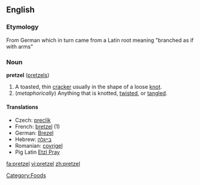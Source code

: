 ==English==

===Etymology===
From German which in turn came from a Latin root meaning "branched as if with arms"

===Noun===
'''pretzel''' ([[pretzels]])
{{wikipedia}}

# A toasted, thin [[cracker]] usually in the shape of a loose [[knot]].
# (''metaphorically'') Anything that is knotted, [[twist]]ed, or [[tangle]]d.

====Translations====
*Czech: [[preclík]] {{m}}
*French: [[bretzel]] {{m}} (1)
*German: [[Brezel]] {{f}}
*Hebrew: [[בייגלה]]
*Romanian: [[covrigel]] {{m}}
*Pig Latin [[Etzl Pray]]
[[Category:Foods]]

[[fa:pretzel]]
[[vi:pretzel]]
[[zh:pretzel]]